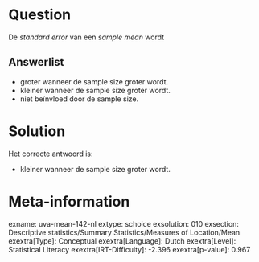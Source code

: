 Question
========

De *standard error* van een *sample mean* wordt

Answerlist
----------

* groter wanneer de sample size groter wordt.
* kleiner wanneer de sample size groter wordt.
* niet beïnvloed door de sample size.

Solution
========

Het correcte antwoord is: 

* kleiner wanneer de sample size groter wordt.

Meta-information
================
exname: uva-mean-142-nl
extype: schoice
exsolution: 010
exsection: Descriptive statistics/Summary Statistics/Measures of Location/Mean
exextra[Type]: Conceptual
exextra[Language]: Dutch
exextra[Level]: Statistical Literacy
exextra[IRT-Difficulty]: -2.396
exextra[p-value]: 0.967
